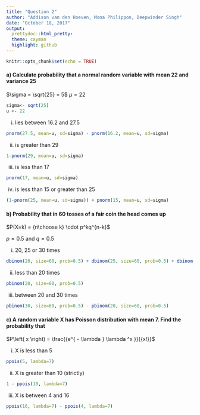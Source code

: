 ```yaml
---
title: "Question 2"
author: "Addison van den Hoeven, Mona Philippon, Deepwinder Singh"
date: "October 18, 2017"
output:
  prettydoc::html_pretty:
  theme: cayman
  highlight: github
---
```


```r
knitr::opts_chunk$set(echo = TRUE)
```

#### a) Calculate probability that a normal random variable with mean 22 and variance 25

$\sigma = \sqrt{25} = 5$
$\mu = 22$

```r
sigma<- sqrt(25) 
u <- 22
```

i. lies between 16.2 and 27.5

```r

pnorm(27.5, mean=u, sd=sigma) - pnorm(16.2, mean=u, sd=sigma)

```

ii. is greater than 29

```r

1-pnorm(29, mean=u, sd=sigma)

```

iii. is less than 17

```r

pnorm(17, mean=u, sd=sigma)

```

iv. is less than 15 or greater than 25

```r

(1-pnorm(25, mean=u, sd=sigma)) + pnorm(15, mean=u, sd=sigma)

```

#### b) Probability that in 60 tosses of a fair coin the head comes up

$P(X=k) = {n\choose k} \cdot p^kq^{n-k}$

$p=0.5$ and $q=0.5$

i. 20, 25 or 30 times

```r

dbinom(20, size=60, prob=0.5) + dbinom(25, size=60, prob=0.5) + dbinom(30, size=60, prob=0.5)

```

ii. less than 20 times

```r

pbinom(20, size=60, prob=0.5)

```

iii. between 20 and 30 times

```r

pbinom(30, size=60, prob=0.5) - pbinom(20, size=60, prob=0.5)

```

#### c) A random variable X has Poisson distribution with mean 7. Find the probability that

$P\left( x \right) = \frac{{e^{ - \lambda } \lambda ^x }}{{x!}}$

i. X is less than 5

```r

ppois(5, lambda=7)

```

ii. X is greater than 10 (strictly)

```r

1 - ppois(10, lambda=7)

```

iii. X is between 4 and 16

```r

ppois(16, lambda=7) - ppois(4, lambda=7)

```
